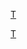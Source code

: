 {{Catnav|頁面分類|...|棒球隊|美國職棒大聯盟球隊|坦帕灣魔鬼魚}}
{{Catnav|頁面分類|...|棒球|棒球選手|美國職棒大聯盟球員}}
{{Catnav|頁面分類|...|美國職棒大聯盟|美國職棒大聯盟球隊|坦帕灣魔鬼魚}}
{{Catnav|頁面分類|...|美國棒球|美國職棒大聯盟|美國職棒大聯盟球員}}

[[category:美國職棒大聯盟各隊球員|T]]
[[Category:坦帕灣魔鬼魚|T]]